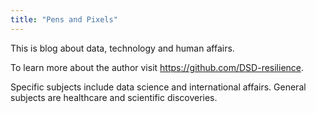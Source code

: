 ```yaml
---
title: "Pens and Pixels"
---
```


This is blog about data, technology and human affairs.

To learn more about the author visit <https://github.com/DSD-resilience>.

Specific subjects include data science and international affairs.  General subjects are healthcare and scientific discoveries.
